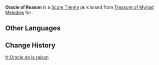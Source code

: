 {{Item Infobox
|id           = 319005
|image        = Item Oracle of Reason.png
|type         = Score Themes
|source1      = [[Treasure of Myriad Melodies]]
}}
'''Oracle of Reason''' is a [[Score Theme]] purchased from [[Treasure of Myriad Melodies]] for {{Item|Repertoire Coins|x=600}}.

==Other Languages==
{{Other Languages
|en       = Oracle of Reason
|zhs      = 诉理明谕
|zhs_rm   = 
|zht      = 訴理明諭
|zht_rm   = 
|zh_tl    = 
|ja       = 論理のオラクル
|ja_rm    = Ronri no Orakuru
|ja_tl    = Oracle of Logic
|ko       = 명확한 심판
|ko_tl    = 
|es       = Límpida justicia
|es_tl    = Pure Justice
|fr       = Oracle de la raison
|fr_tl    = Oracle of Reason
|ru       = Оракул разума
|ru_tl    = 
|th       = อำนาจแห่งอุทธรณ์
|th_rm    = 
|th_tl    = 
|vi       = Lời Dặn Lý Trí
|vi_tl    = 
|de       = Orakel der Vernunft
|de_tl    = Oracle of Reason
|id       = Oracle of Reason
|pt       = Oráculo da Razão
|pt_tl    = 
|tr       = Gerçeğin Kehaneti
|tr_tl    = 
|it       = Oracolo del raziocinio
|it_tl    = 
}}

==Change History==
{{Change History|5.3}}

[[fr:Oracle de la raison]]